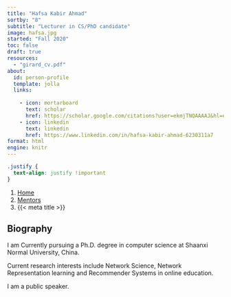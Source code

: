 ```yaml
---
title: "Hafsa Kabir Ahmad"
sortby: "8"
subtitle: "Lecturer in CS/PhD candidate"
image: hafsa.jpg
started: "Fall 2020"
toc: false
draft: true
resources: 
  - "girard_cv.pdf"
about:
  id: person-profile
  template: jolla
  links:
  
    - icon: mortarboard
      text: scholar
      href: https://scholar.google.com/citations?user=ekmjTNQAAAAJ&hl=en
    - icon: linkedin
      text: linkedin
      href: https://www.linkedin.com/in/hafsa-kabir-ahmad-6230311a7
format: html
engine: knitr
---
```


```css
.justify {
  text-align: justify !important
}
```


```{=html}
<nav aria-label="breadcrumb">
  <ol class="breadcrumb">
    <li class="breadcrumb-item"><a href="../../index.html">Home</a></li>
    <li class="breadcrumb-item"><a href="../../mentors.html">Mentors</a></li>
    <li class="breadcrumb-item active" aria-current="page">{{< meta title >}}</li>
  </ol>
</nav>
```

:::{#person-profile}
:::

::: {.justify}

## Biography
I am Currently pursuing a Ph.D. degree in computer science at Shaanxi Normal University, China. 

Current research interests include Network Science, Network Representation learning and Recommender Systems in online education.

I am a public speaker.
:::